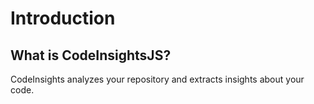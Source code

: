 
# Introduction
 

## What is CodeInsightsJS?

CodeInsights analyzes your repository and extracts insights about your code.


